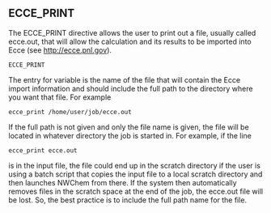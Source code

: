 ==ECCE_PRINT==

The ECCE_PRINT directive allows the user to print out a file, usually called ecce.out, that will allow the calculation and its
results to be imported into Ecce (see http://ecce.pnl.gov).

 ECCE_PRINT <string name>

The entry for variable <name> is the name of the file that will contain the Ecce import information and should include the full path to the directory where you want that file. For example

 ecce_print /home/user/job/ecce.out

If the full path is not given and only the file name is given, the file will be located in whatever directory the job is started in. For example, if the line

 ecce_print ecce.out

is in the input file, the file could end up in the scratch directory if the user is using a batch script that copies the input file to a local scratch directory and then launches NWChem from there. If the system then automatically removes files in the scratch space at the end of the job, the ecce.out file will be lost. So, the best practice is to include the full path name for the file.
